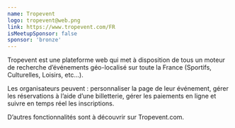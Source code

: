 ```yaml
---
name: Tropevent
logo: tropevent@web.png
link: https://www.tropevent.com/FR
isMeetupSponsor: false
sponsor: 'bronze'
---
```


Tropevent est une plateforme web qui met à disposition de tous un moteur de recherche d’événements 
géo-localisé sur toute la France (Sportifs, Culturelles, Loisirs, etc…). 

Les organisateurs peuvent : personnaliser la page de leur événement, gérer les réservations à l’aide 
d’une billetterie, gérer les paiements en ligne et suivre en temps réel les inscriptions. 

D’autres fonctionnalités sont à découvrir sur Tropevent.com.